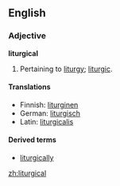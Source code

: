 ==English==
===Adjective===
'''liturgical'''

# Pertaining to [[liturgy]]; [[liturgic]].

====Translations====
*Finnish: [[liturginen]]
*German: [[liturgisch]]
*Latin: [[liturgicalis]]

====Derived terms====
* [[liturgically]]

[[zh:liturgical]]